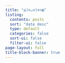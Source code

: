 ```yaml
---
title: "໒(⊙ᴗ⊙)७✎▤"
listing:
  contents: posts
  sort: "date desc"
  type: default
  categories: false
  sort-ui: false
  filter-ui: false
page-layout: full
title-block-banner: true
---
```



